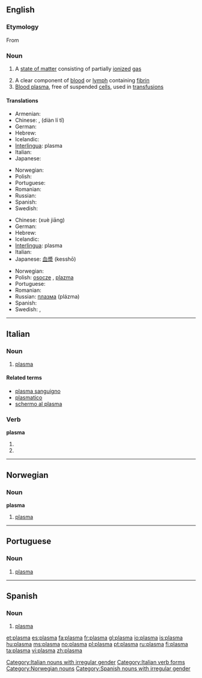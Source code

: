 {{wikipedia|Plasma}}
{{also|plasmă}}
==English==

===Etymology===
From {{etyl|grc|en}} {{term|πλάσμα||something formed|tr=plasma|lang=grc|sc=polytonic}}

===Noun===
{{wikipedia}}
{{en-noun}}

# {{physics}} A [[state of matter]] consisting of partially [[ionized]] [[gas]]
# A clear component of [[blood]] or [[lymph]] containing [[fibrin]]
# [[blood plasma|Blood plasma]], free of suspended [[cell]]s, used in [[transfusion]]s

====Translations====
{{trans-top|high energy state of matter}}
* Armenian: {{t|hy|պլազմա|tr=plazma|sc=Armn|xs=Armenian}}
* Chinese: {{t|cmn|電離體|sc=Hani|xs=Mandarin}}, {{t|cmn|电离体|sc=Hani|xs=Mandarin}} (diàn lí tǐ)
* German: {{t+|de|Plasma|n}}
* Hebrew: {{t+|he|פלזמה|f|tr=plazma|sc=Hebr}}
* Icelandic: {{t+|is|rafgas|n}}
* [[Interlingua]]: plasma
* Italian: {{t-|it|plasma|m}}
* Japanese: {{t+|ja|プラズマ|tr=purazuma|sc=Jpan}}
{{trans-mid}}
* Norwegian: {{t+|no|plasma|n}}
* Polish: {{t+|pl|plazma|f}}
* Portuguese: {{t+|pt|plasma|m}}
* Romanian: {{t+|ro|plasmă|f}}
* Russian: {{t+|ru|плазма|f|tr=plázma|sc=Cyrl}}
* Spanish: {{t+|es|plasma|f}}
* Swedish: {{t-|sv|plasma|c}}
{{trans-bottom}}

{{trans-top|component of blood}}
* Chinese: {{t|cmn|血浆|sc=Hani|xs=Mandarin}} (xuè jiāng)
* German: {{t+|de|Plasma|n}}
* Hebrew: {{t+|he|פלזמה|f|tr=plazma|sc=Hebr}}
* Icelandic: {{t+|is|blóðvökvi|m}}
* [[Interlingua]]: plasma
* Italian: {{t-|it|plasma|m}}
* Japanese: [[血漿]] (kesshō)
{{trans-mid}}
* Norwegian: {{t+|no|plasma|n}}
* Polish: [[osocze]] {{n}}, [[plazma]] {{f}}
* Portuguese: {{t+|pt|plasma|m}}
* Romanian: {{t+|ro|plasmă|f}}
* Russian: [[плазма]] (plázma) {{f}}
* Spanish: {{t+|es|plasma|f}}
* Swedish: {{t+|sv|blodplasma|c}}, {{t-|sv|plasma|c}}
{{trans-bottom}}

----

==Italian==
{{wikipedia|lang=it}}

===Noun===
{{it-noun|plasm|m|a|i}}

# {{context|physics|biology|lang=it}} [[plasma#English|plasma]]

====Related terms====
* [[plasma sanguigno]]
* [[plasmatico]]
* [[schermo al plasma]]

===Verb===
'''plasma'''

# {{form of|[[third-person|Third-person]] [[singular]] [[present tense]]|[[plasmare#Italian|plasmare]]|lang=Italian}}
# {{form of|[[second-person|Second-person]] singular [[imperative]]|plasmare#Italian|plasmare|lang=Italian}}

[[Category:Italian nouns with irregular gender]]
[[Category:Italian verb forms]]

----

==Norwegian==

===Noun===
'''plasma''' {{n}}

# {{context|physics|biology|lang=no}} [[#English|plasma]]

[[Category:Norwegian nouns]]

----

==Portuguese==

===Noun===
{{pt-noun-m-unc}}

# {{context|physics|biology|lang=pt}} [[#English|plasma]]

----

==Spanish==

===Noun===
{{es-noun-m-unc}}

# {{context|physics|biology|lang=es}} [[#English|plasma]]

[[Category:Spanish nouns with irregular gender]]

[[et:plasma]]
[[es:plasma]]
[[fa:plasma]]
[[fr:plasma]]
[[gl:plasma]]
[[io:plasma]]
[[is:plasma]]
[[hu:plasma]]
[[ms:plasma]]
[[no:plasma]]
[[pl:plasma]]
[[pt:plasma]]
[[ru:plasma]]
[[fi:plasma]]
[[ta:plasma]]
[[vi:plasma]]
[[zh:plasma]]